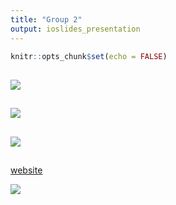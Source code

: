 ```yaml
---
title: "Group 2"
output: ioslides_presentation
---
```


```r
knitr::opts_chunk$set(echo = FALSE)
```
## 

![](https://seanlee128.github.io/stock-filter/intro.png)

## 

![](https://seanlee128.github.io/stock-filter/book.png)

## 

![](https://seanlee128.github.io/stock-filter/master.png)

##

<a href = "https://dearanita1116.github.io/secondgroup/frame%201129%202%202/index.html" target="_self" title>website</a>

![](https://seanlee128.github.io/stock-filter/qrcode.png)